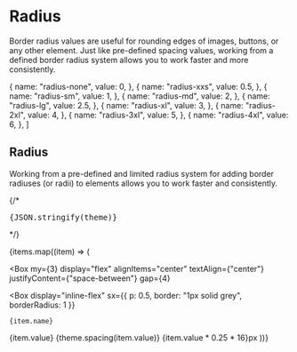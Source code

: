 
<Meta title="Foundations/Radius" />

# Radius

Border radius values are useful for rounding edges of images, buttons, or any other element. Just like pre-defined spacing values, working from a defined border radius system allows you to work faster and more consistently.

  {
    name: "radius-none",
    value: 0,
  },
  {
    name: "radius-xxs",
    value: 0.5,
  },
  {
    name: "radius-sm",
    value: 1,
  },
  {
    name: "radius-md",
    value: 2,
  },
  {
    name: "radius-lg",
    value: 2.5,
  },
  {
    name: "radius-xl",
    value: 3,
  },
  {
    name: "radius-2xl",
    value: 4,
  },
  {
    name: "radius-3xl",
    value: 5,
  },
  {
    name: "radius-4xl",
    value: 6,
  },
]

## Radius

Working from a pre-defined and limited radius system for adding border radiuses (or radii) to elements allows you to work faster and consistently.

{/* <pre>{JSON.stringify(theme)}</pre> */}

{items.map((item) => (

<Box
  my={3}
  display="flex"
  alignItems="center"
  textAlign={"center"}
  justifyContent={"space-between"}
  gap={4}
>
  <Box
    display="inline-flex"
    sx={{ p: 0.5, border: "1px solid grey", borderRadius: 1 }}
  >
    {item.name}
  </Box>
  <Box display="inline-flex">{item.value}</Box>
  <Box display="inline-flex">{theme.spacing(item.value)}</Box>
  <Box display="inline-flex">{item.value * 0.25 * 16}px</Box>
  <Box
    sx={{
      width: 120,
      height: 36,
      borderRadius: item.value,
      bgcolor: theme.palette.primary["50"],
      border: 1,
      borderColor: theme.palette.primary["500"],
      // borderTop: 1,
      // borderRight: 1,
    }}
  />
</Box>
))}
